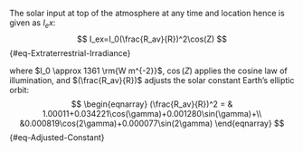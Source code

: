 The solar input at top of the atmosphere at any time and location hence is given as $I_ex$:
$$
I_ex=I_0(\frac{R_av}{R})^2\cos(Z)
$${#eq-Extraterrestrial-Irradiance}

where $I_0 \approx 1361 \rm{W m^{-2}}$, $\cos(Z)$ applies the cosine law of illumination, and $(\frac{R_av}{R})$ adjusts the solar constant Earth's elliptic orbit:  
$$
\begin{eqnarray}
(\frac{R_av}{R})^2 = & 1.00011+0.034221\cos(\gamma)+0.001280\sin(\gamma)+\\
                     &0.000819\cos(2\gamma)+0.000077\sin(2\gamma)
\end{eqnarray}
$${#eq-Adjusted-Constant}
